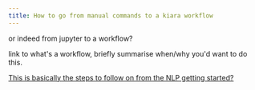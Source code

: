 ```yaml
---
title: How to go from manual commands to a kiara workflow
---
```


or indeed from jupyter to a workflow?

link to what's a workflow, briefly summarise when/why you'd want to do this.

[This is basically the steps to follow on from the NLP getting started?](https://dharpa.org/kiara.documentation/latest/workflows/topic_modeling/)
